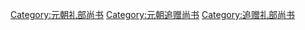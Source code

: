 [[Category:元朝礼部尚书|Category:元朝礼部尚书]]
[[Category:元朝追赠尚书|Category:元朝追赠尚书]]
[[Category:追赠礼部尚书|Category:追赠礼部尚书]]